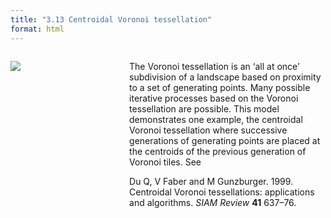 ```yaml
---
title: "3.13 Centroidal Voronoi tessellation"
format: html
---
```


:::: {.columns}
::: {.column width=35%}
[![](3.13-iterated-voronoi.png)](3.13-iterated-voronoi.nlogo)
:::

::: {.column width=65%}
The Voronoi tessellation is an ‘all at once’ subdivision of a landscape based on proximity to a set of generating points. Many possible iterative processes based on the Voronoi tessellation are possible. This model demonstrates one example, the centroidal Voronoi tessellation where successive generations of generating points are placed at the centroids of the previous generation of Voronoi tiles. See

Du Q, V Faber and M Gunzburger. 1999. Centroidal Voronoi tessellations: applications and algorithms. _SIAM Review_ **41** 637–76.
:::
:::: 